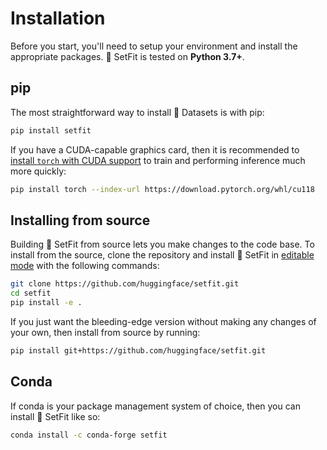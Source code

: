 
# Installation

Before you start, you'll need to setup your environment and install the appropriate packages. 🤗 SetFit is tested on **Python 3.7+**.

## pip

The most straightforward way to install 🤗 Datasets is with pip:

```bash
pip install setfit
```

If you have a CUDA-capable graphics card, then it is recommended to [install `torch` with CUDA support](https://pytorch.org/get-started/locally) to train and performing inference much more quickly:

```bash
pip install torch --index-url https://download.pytorch.org/whl/cu118
```

## Installing from source

Building 🤗 SetFit from source lets you make changes to the code base. To install from the source, clone the repository and install 🤗 SetFit in [editable mode](https://setuptools.pypa.io/en/latest/userguide/development_mode.html) with the following commands:

```bash
git clone https://github.com/huggingface/setfit.git
cd setfit
pip install -e .
```

If you just want the bleeding-edge version without making any changes of your own, then install from source by running:

```bash
pip install git+https://github.com/huggingface/setfit.git
```

## Conda

If conda is your package management system of choice, then you can install 🤗 SetFit like so:

```bash
conda install -c conda-forge setfit
```